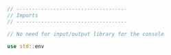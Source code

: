 ```Rust
// ------------------------------------
// Imports
// ------------------------------------

// No need for input/output library for the console

use std::env
```
